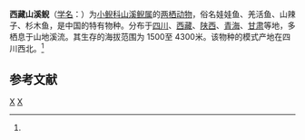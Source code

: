 {{Speciesbox
| taxon = Batrachuperus tibetanus
| status = VU
| status_system = iucn3.1
| status_ref = <ref name=IUCN>{{IUCN|version=2004|assessors= Li Cheng, Wang Yuezhao|year= 2004|id=59087|title=Batrachuperus tibetanus|downloaded=2018.7.27}}</ref>
| binomial_authority = (Schmidt, 1925)<ref name='id4799'>{{cite web| url =http://www.bioinfo.cn/db05/BjdwSpecies.php?action=view&id=4799| title =西藏山溪鲵| work =《中国动物物种编目数据库》| publisher =中国科学院微生物研究所| author =中国科学院动物研究所| accessdate =2009-04-11| deadurl =yes| archiveurl =https://web.archive.org/web/20160305101941/http://www.bioinfo.cn/db05/BjdwSpecies.php?action=view&id=4799| archivedate =2016-03-05| df =}}</ref>
}}

'''西藏山溪鲵'''（[[学名|学名]]：{{lang|la|''Batrachuperus tibetanus''}}）为[[小鲵科|小鲵科]][[山溪鲵属|山溪鲵属]]的[[两栖动物|两栖动物]]，俗名娃娃鱼、羌活鱼、山辣子、杉木鱼，是中国的特有物种。分布于[[四川|四川]]、[[西藏|西藏]]、[[陕西|陕西]]、[[青海|青海]]、[[甘肃|甘肃]]等地，多栖息于山地溪流。其生存的海拔范围为 1500至 4300米。该物种的模式产地在四川西北。<ref name='id4799'/>

== 参考文献 ==
{{reflist}}

{{amphibian-stub}}
{{Taxonbar}}
[[Category:山溪鲵属|X]]
[[Category:中國特有兩棲動物|X]]